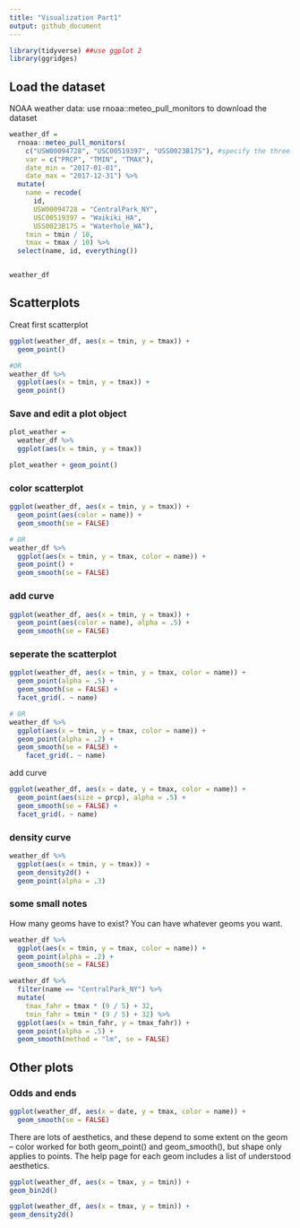 ```yaml
---
title: "Visualization Part1"
output: github_document
---
```


```r
library(tidyverse) ##use ggplot 2
library(ggridges)
```

## Load the dataset

NOAA weather data: use rnoaa::meteo_pull_monitors to download the dataset
```r
weather_df = 
  rnoaa::meteo_pull_monitors(
    c("USW00094728", "USC00519397", "USS0023B17S"), #specify the three weathersites
    var = c("PRCP", "TMIN", "TMAX"), 
    date_min = "2017-01-01",
    date_max = "2017-12-31") %>%
  mutate(
    name = recode(
      id, 
      USW00094728 = "CentralPark_NY", 
      USC00519397 = "Waikiki_HA",
      USS0023B17S = "Waterhole_WA"), 
    tmin = tmin / 10,
    tmax = tmax / 10) %>%
  select(name, id, everything())


weather_df
```

##  Scatterplots

Creat first scatterplot

```r
ggplot(weather_df, aes(x = tmin, y = tmax)) + 
  geom_point()

#OR 
weather_df %>%
  ggplot(aes(x = tmin, y = tmax)) + 
  geom_point()
```

### Save and edit a plot object
```r
plot_weather = 
  weather_df %>%
  ggplot(aes(x = tmin, y = tmax)) 

plot_weather + geom_point()

```
### color scatterplot
```r
ggplot(weather_df, aes(x = tmin, y = tmax)) + 
  geom_point(aes(color = name)) +
  geom_smooth(se = FALSE)

# OR
weather_df %>% 
  ggplot(aes(x = tmin, y = tmax, color = name)) + 
  geom_point() +
  geom_smooth(se = FALSE)

```

### add curve
```r
ggplot(weather_df, aes(x = tmin, y = tmax)) + 
  geom_point(aes(color = name), alpha = .5) +
  geom_smooth(se = FALSE)


```

### seperate the scatterplot
```r
ggplot(weather_df, aes(x = tmin, y = tmax, color = name)) + 
  geom_point(alpha = .5) +
  geom_smooth(se = FALSE) + 
  facet_grid(. ~ name)

# OR
weather_df %>% 
  ggplot(aes(x = tmin, y = tmax, color = name)) + 
  geom_point(alpha = .2) +
  geom_smooth(se = FALSE) + 
    facet_grid(. ~ name)
```
add curve
```r
ggplot(weather_df, aes(x = date, y = tmax, color = name)) + 
  geom_point(aes(size = prcp), alpha = .5) +
  geom_smooth(se = FALSE) + 
  facet_grid(. ~ name)
```

### density curve
```r
weather_df %>% 
  ggplot(aes(x = tmin, y = tmax)) + 
  geom_density2d() +
  geom_point(alpha = .3) 
```

### some small notes

How many geoms have to exist?
You can have whatever geoms you want.

```r
weather_df %>% 
  ggplot(aes(x = tmin, y = tmax, color = name)) + 
  geom_point(alpha = .2) +
  geom_smooth(se = FALSE) 
```


```r
weather_df %>% 
  filter(name == "CentralPark_NY") %>% 
  mutate(
    tmax_fahr = tmax * (9 / 5) + 32,
    tmin_fahr = tmin * (9 / 5) + 32) %>% 
  ggplot(aes(x = tmin_fahr, y = tmax_fahr)) +
  geom_point(alpha = .5) + 
  geom_smooth(method = "lm", se = FALSE)
```

## Other plots
### Odds and ends

```r
ggplot(weather_df, aes(x = date, y = tmax, color = name)) + 
  geom_smooth(se = FALSE)
```
There are lots of aesthetics, and these depend to some extent on the geom – color worked for both geom_point() and geom_smooth(), but shape only applies to points. The help page for each geom includes a list of understood aesthetics.

```r

ggplot(weather_df, aes(x = tmax, y = tmin)) + 
geom_bin2d()

ggplot(weather_df, aes(x = tmax, y = tmin)) +  
geom_density2d()
```

